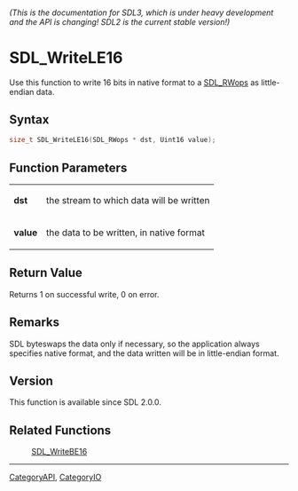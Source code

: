 ====== (This is the documentation for SDL3, which is under heavy development and the API is changing! SDL2 is the current stable version!) ======
= SDL_WriteLE16 =

Use this function to write 16 bits in native format to a [[SDL_RWops]] as little-endian data.

== Syntax ==

<syntaxhighlight lang='c'>
size_t SDL_WriteLE16(SDL_RWops * dst, Uint16 value);
</syntaxhighlight>

== Function Parameters ==

{|
|'''dst'''
|the stream to which data will be written
|-
|'''value'''
|the data to be written, in native format
|}

== Return Value ==

Returns 1 on successful write, 0 on error.

== Remarks ==

SDL byteswaps the data only if necessary, so the application always
specifies native format, and the data written will be in little-endian
format.

== Version ==

This function is available since SDL 2.0.0.

== Related Functions ==

:[[SDL_WriteBE16]]

----
[[CategoryAPI]], [[CategoryIO]]


